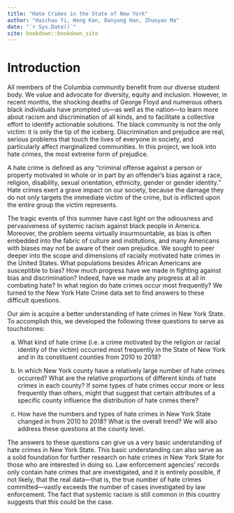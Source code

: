 ```yaml
--- 
title: "Hate Crimes in the State of New York"
author: "Haichao Yi, Heng Kan, Danyang Han, Zhuoyan Ma"
date: "`r Sys.Date()`"
site: bookdown::bookdown_site
---
```


# Introduction
All members of the Columbia community benefit from our diverse student body. We value and advocate for diversity, equity and inclusion. However, in recent months, the shocking deaths of George Floyd and numerous others black individuals have prompted us—as well as the nation—to learn more about racism and discrimination of all kinds, and to facilitate a collective effort to identify actionable solutions. The black community is not the only victim: it is only the tip of the iceberg. Discrimination and prejudice are real, serious problems that touch the lives of everyone in society, and particularly affect marginalized communities. In this project, we look into hate crimes, the most extreme form of prejudice.

A hate crime is defined as any "criminal offense against a person or property motivated in whole or in part by an offender's bias against a race, religion, disability, sexual orientation, ethnicity, gender or gender identity." Hate crimes exert a grave impact on our society, because the damage they do not only targets the immediate victim of the crime, but is inflicted upon the entire group the victim represents.

The tragic events of this summer have cast light on the odiousness and pervasiveness of systemic racism against black people in America. Moreover, the problem seems virtually insurmountable, as bias is often embedded into the fabric of culture and institutions, and many Americans with biases may not be aware of their own prejudice. We sought to peer deeper into the scope and dimensions of racially motivated hate crimes in the United States. What populations besides African Americans are susceptible to bias? How much progress have we made in fighting against bias and discrimination? Indeed, have we made any progress at all in combating hate? In what region do hate crimes occur most frequently? We turned to the New York Hate Crime data set to find answers to these difficult questions. 

Our aim is acquire a better understanding of hate crimes in New York State. To accomplish this, we developed the following three questions to serve as touchstones: 

a) What kind of hate crime (i.e. a crime motivated by the religion or racial identity of the victim) occurred most frequently in the State of New York and in its constituent counties from 2010 to 2018? 

b) In which New York county have a relatively large number of hate crimes occurred? What are the relative proportions of different kinds of hate crimes in each county? If some types of hate crimes occur more or less frequently than others, might that suggest that certain attributes of a specific county influence the distribution of hate crimes there?
  
c) How have the numbers and types of hate crimes in New York State changed in from 2010 to 2018? What is the overall trend? We will also address these questions at the county level. 

The answers to these questions can give us a very basic understanding of hate crimes in New York State. This basic understanding can also serve as a solid foundation for further research on hate crimes in New York State for those who are interested in doing so. Law enforcement agencies’ records only contain hate crimes that are investigated, and it is entirely possible, if not likely, that the real data—that is, the true number of hate crimes committed—vastly exceeds the number of cases investigated by law enforcement. The fact that systemic racism is still common in this country suggests that this could be the case.




